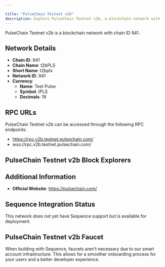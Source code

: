 ```yaml
---

title: "PulseChain Testnet v2b"
description: Explore PulseChain Testnet v2b, a blockchain network with chain ID 941. Learn about its native currency, Test Pulse, and how to interact with the network.
---
```




PulseChain Testnet v2b is a blockchain network with chain ID 941.

## Network Details

- **Chain ID**: 941
- **Chain Name**: t2bPLS
- **Short Name**: t2bpls
- **Network ID**: 941
- **Currency**: 
  - **Name**: Test Pulse
  - **Symbol**: tPLS
  - **Decimals**: 18

## RPC URLs

PulseChain Testnet v2b can be accessed through the following RPC endpoints:

- https://rpc.v2b.testnet.pulsechain.com/
- wss://rpc.v2b.testnet.pulsechain.com/

## PulseChain Testnet v2b Block Explorers



## Additional Information

- **Official Website**: https://pulsechain.com/

## Sequence Integration Status

This network does not yet have Sequence support but is available for deployment.

## PulseChain Testnet v2b Faucet

When building with Sequence, faucets aren't necessary due to our smart account infrastructure. This allows for a smoother onboarding process for your users and a better developer experience.
